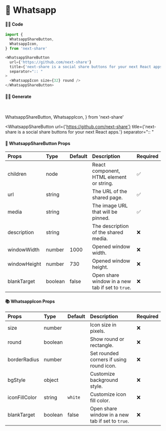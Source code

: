 # 🎀 Whatsapp

#### 👨‍💻 Code

```js copy
import {
  WhatsappShareButton,
  WhatsappIcon,
} from 'next-share'

<WhatsappShareButton
  url={'https://github.com/next-share'}
  title={'next-share is a social share buttons for your next React apps.'}
  separator=":: "
>
  <WhatsappIcon size={32} round />
</WhatsappShareButton>
```

#### 👨‍💻 Generate

<br />

  WhatsappShareButton,
  WhatsappIcon,
} from 'next-share'

<WhatsappShareButton
  url={'https://github.com/next-share'}
  title={'next-share is a social share buttons for your next React apps.'}
  separator=":: "
>
  <WhatsappIcon size={32} round />
</WhatsappShareButton>

#### 📖 WhatsappShareButton Props

| Props | Type | Default | Description | Required |
| :--- | :--- | :--- | :--- | :--- |
| children | node |  | React component, HTML element or string. | ✅ |
| url | string |  | The URL of the shared page. | ✅ |
| media | string |  | The image URL that will be pinned. | ✅ |
| description | string |  | The description of the shared media. | ❌ |
| windowWidth | number | 1000 | Opened window width. | ❌ |
| windowHeight | number | 730 | Opened window height. | ❌ |
| blankTarget | boolean | false | Open share window in a new tab if set to `true`. | ❌ |

#### 📚 WhatsappIcon Props

| Props | Type | Default | Description | Required |
| :--- | :--- | :--- | :--- | :--- |
| size | number |  | Icon size in pixels. | ❌ |
| round | boolean |  | Show round or rectangle. | ❌ |
| borderRadius | number |  | Set rounded corners if using round icon. | ❌ |
| bgStyle | object |  | Customize background style. | ❌ |
| iconFillColor | string | <code>white</code> | Customize icon fill color. | ❌ |
| blankTarget | boolean | false | Open share window in a new tab if set to `true`. | ❌ |
